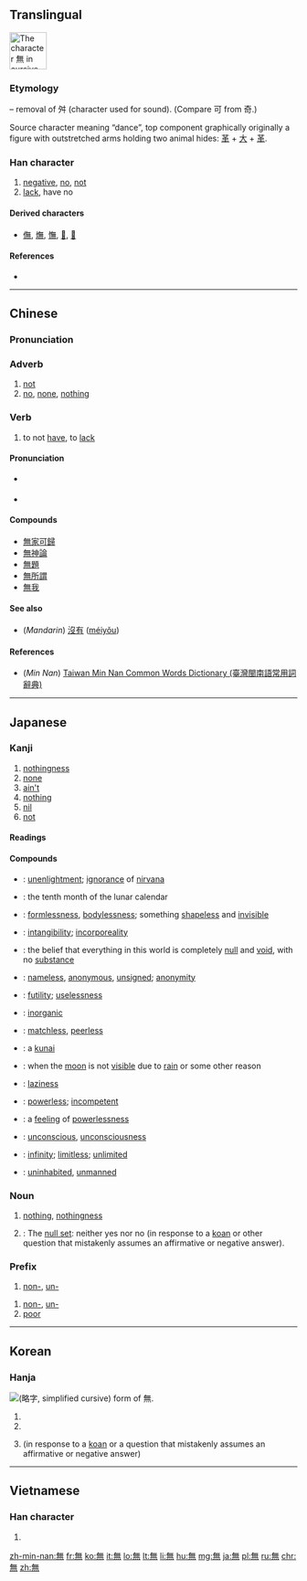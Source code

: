 ==Translingual==
{{stroke order|type=cursive}}
[[Image:無-still.svg|right|frame|65px|The character 無 in cursive script.]]
{{wikipedia}}

===Etymology===
{{Han simp|舞|f=舛|t=&nbsp;}} – removal of 舛 (character used for sound). (Compare 可 from 奇.)

Source character meaning “dance”, top component graphically originally a figure with outstretched arms holding two animal hides: [[革]] + [[大]] + [[革]].

{{Han etyl}}

===Han character===
{{Han char|rn=86|rad=火|as=08|sn=12|four=8033<sub>1</sub>|canj=人廿火 (OTF)}}

# [[negative]], [[no]], [[not]]
# [[lack]], have no

====Derived characters====
* [[㒇]], [[㷻]], [[憮]], [[𨖴]], [[𨶭]]

====References====
* {{Han ref|kx=0673.260|dkj=19113|dj=1081.240|hdz=32211.150|uh=7121|ud=28961|bh=B54C|bd=46412}}

----

==Chinese==
{{zh-forms|s=无}}

===Pronunciation===
{{zh-pron
|m=wú
|c=mou4
|h=
|mn=bû/bô
|w=
|mc=y
|oc=y
|ma=Zh-wú.ogg
|cat=a,adv,n,v,pref,conj,det
}}

===Adverb===
{{zh-adv|t}}
# [[not]]
# [[no]], [[none]], [[nothing]]

===Verb===
{{zh-verb|t}}

# to not [[have]], to [[lack]]

====Pronunciation====
* {{a|Quanzhou}} {{IPA|[ bo˧˥ ]|lang=nan}}
* {{a|Zhangzhou}} {{IPA|[ bə˧˥ ]|lang=nan}}

====Compounds====
* [[無家可歸]]
* [[無神論]]
* [[無題]]
* [[無所謂]]
* [[無我]]

====See also====
* (''Mandarin'') [[沒有]] ([[méiyǒu]])

====References====
*(''Min Nan'') [http://twblg.dict.edu.tw/holodict_new/result_detail.jsp?n_no=8589&curpage=5&sample=%E7%84%A1&radiobutton=1&querytarget=1&limit=20&pagenum=10&rowcount=199 Taiwan Min Nan Common Words Dictionary (臺灣閩南語常用詞辭典)]

----

==Japanese==

===Kanji===
{{ja-kanji|grade=4|rs=火08}}

# [[nothingness]]
# [[none]]
# [[ain't]]
# [[nothing]]
# [[nil]]
# [[not]]

====Readings====
{{ja-readings
|goon=[[む]] (mu)
|kanon=[[ぶ]] (bu)
|toon=[[も]] (mo)
|kun=[[ない|な.い]] ([[無い]], na.i)
}}

====Compounds====
{{der-top|Compounds}}
* {{ja-r|無明|むみょう}}: [[unenlightment]]; [[ignorance]] of [[nirvana]]
* {{ja-r|神無月|かんなづき}}: {{qualifier|archaic}} the tenth month of the lunar calendar
* {{ja-r|無形|むぎょう}}: [[formlessness]], [[bodylessness]]; something [[shapeless]] and [[invisible]]
* {{ja-r|無形|むけい}}: [[intangibility]]; [[incorporeality]]
* {{ja-r|無見|むけん}}: the belief that everything in this world is completely [[null]] and [[void]], with no [[substance]]
* {{ja-r|無名|むめい}}: [[nameless]], [[anonymous]], [[unsigned]]; [[anonymity]]
* {{ja-r|無用|むよう}}: [[futility]]; [[uselessness]]
* {{ja-r|無機|むき}}: [[inorganic]]
{{der-mid}}
* {{ja-r|無双|むそう}}: [[matchless]], [[peerless]]
* {{ja-r|苦無|くない}}: a [[kunai#Japanese|kunai]]
* {{ja-r|無月|むげつ}}: when the [[moon]] is not [[visible]] due to [[rain]] or some other reason
* {{ja-r|無精|ぶしょう}}: [[laziness]]
* {{ja-r|無力|むりょく}}: [[powerless]]; [[incompetent]]
* {{ja-r|無力感|むりょくかん}}: a [[feeling]] of [[powerlessness]]
* {{ja-r|無意識|むいしき}}: [[unconscious]], [[unconsciousness]]
* {{ja-r|無限|むげん}}: [[infinity]]; [[limitless]]; [[unlimited]]
* {{ja-r|無人|ぶにん}}: [[uninhabited]], [[unmanned]]
{{der-bottom}}

{{ja-kanjitab|yomi=o|む}}
===Noun===
{{ja-noun|む}}

# [[nothing]], [[nothingness]]
# {{context|Buddhism|lang=ja|sort=む}}: The [[null set]]: neither yes nor no (in response to a [[koan]] or other question that mistakenly assumes an affirmative or negative answer).

===Prefix===
{{ja-pos|む|prefix}}

# [[non-]], [[un-]]

{{ja-pos|ぶ|prefix}}

# [[non-]], [[un-]]
# [[poor]]

----

==Korean==

===Hanja===
[[File:Eopseul mu yakja.png|thumb|{{w|Yakja}} ([[略字#Korean|略字]], simplified cursive) form of 無.]]
{{ko-hanja|hangeul=무|eumhun=|rv=mu|mr=mu|y=mu}}

# {{ko-inline|무|mu|[[nothing]]}}
# {{ko-inline|무|mu|no}}
# {{context|Buddhism|lang=ko}} {{ko-inline|무|mu|neither yes nor no}} (in response to a [[koan]] or a question that mistakenly assumes an affirmative or negative answer)

----

==Vietnamese==

===Han character===
{{vi-hantu|[[vô]], [[mô]], [[thủy]]|rs=火08}}

# {{defn|lang=vi|sort=火08}}

[[zh-min-nan:無]]
[[fr:無]]
[[ko:無]]
[[it:無]]
[[lo:無]]
[[lt:無]]
[[li:無]]
[[hu:無]]
[[mg:無]]
[[ja:無]]
[[pl:無]]
[[ru:無]]
[[chr:無]]
[[zh:無]]